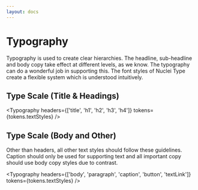 ```yaml
---
layout: docs
---
```



# Typography

Typography is used to create clear hierarchies. The headline, sub-headline and body copy take effect at different levels, as we know. The typography can do a wonderful job in supporting this. The font styles of Nuclei Type create a flexible system which is understood intuitively.

## Type Scale (Title & Headings)

<Typography
  headers={['title', 'h1', 'h2', 'h3', 'h4']}
  tokens={tokens.textStyles} />

## Type Scale (Body and Other)

Other than headers, all other text styles should follow these guidelines. Caption should only be used for supporting text and all important copy should use body copy styles due to contrast.

<Typography
  headers={['body', 'paragraph', 'caption', 'button', 'textLink']}
  tokens={tokens.textStyles} />
